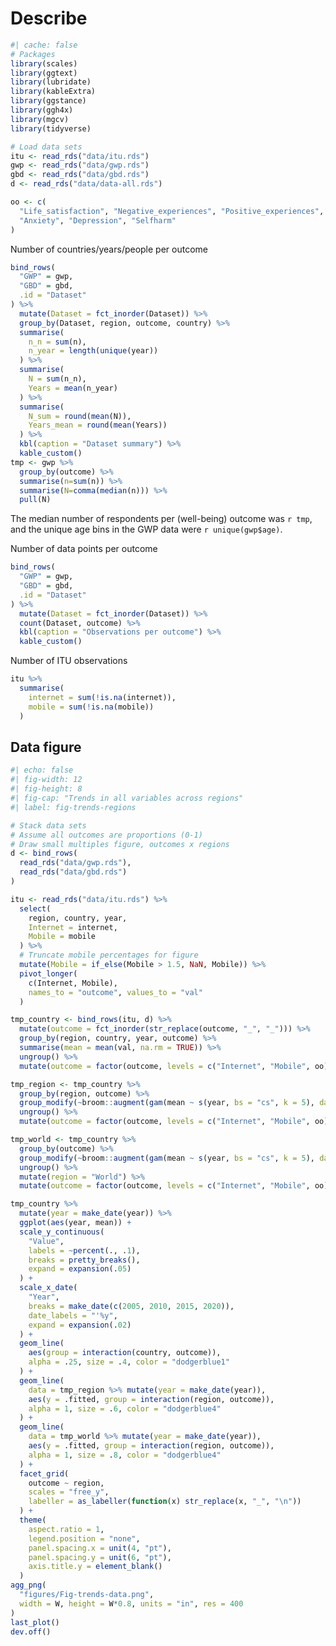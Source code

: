 # Describe

```r
#| cache: false
# Packages
library(scales)
library(ggtext)
library(lubridate)
library(kableExtra)
library(ggstance)
library(ggh4x)
library(mgcv)
library(tidyverse)

# Load data sets
itu <- read_rds("data/itu.rds")
gwp <- read_rds("data/gwp.rds")
gbd <- read_rds("data/gbd.rds")
d <- read_rds("data/data-all.rds")

oo <- c(
  "Life_satisfaction", "Negative_experiences", "Positive_experiences",
  "Anxiety", "Depression", "Selfharm"
)
```

Number of countries/years/people per outcome

```r
bind_rows(
  "GWP" = gwp,
  "GBD" = gbd,
  .id = "Dataset"
) %>% 
  mutate(Dataset = fct_inorder(Dataset)) %>% 
  group_by(Dataset, region, outcome, country) %>% 
  summarise(
    n_n = sum(n),
    n_year = length(unique(year))
  ) %>% 
  summarise(
    N = sum(n_n), 
    Years = mean(n_year)
  ) %>%
  summarise(
    N_sum = round(mean(N)), 
    Years_mean = round(mean(Years))
  ) %>%
  kbl(caption = "Dataset summary") %>% 
  kable_custom()
tmp <- gwp %>% 
  group_by(outcome) %>% 
  summarise(n=sum(n)) %>% 
  summarise(N=comma(median(n))) %>% 
  pull(N)
```

The median number of respondents per (well-being) outcome was `r tmp`, and the unique age bins in the GWP data were `r unique(gwp$age)`.

Number of data points per outcome

```r
bind_rows(
  "GWP" = gwp,
  "GBD" = gbd,
  .id = "Dataset"
) %>% 
  mutate(Dataset = fct_inorder(Dataset)) %>% 
  count(Dataset, outcome) %>% 
  kbl(caption = "Observations per outcome") %>% 
  kable_custom()
```

Number of ITU observations

```r
itu %>% 
  summarise(
    internet = sum(!is.na(internet)),
    mobile = sum(!is.na(mobile))
  )
```


## Data figure

```r
#| echo: false
#| fig-width: 12
#| fig-height: 8
#| fig-cap: "Trends in all variables across regions"
#| label: fig-trends-regions

# Stack data sets
# Assume all outcomes are proportions (0-1)
# Draw small multiples figure, outcomes x regions
d <- bind_rows(
  read_rds("data/gwp.rds"),
  read_rds("data/gbd.rds")
)

itu <- read_rds("data/itu.rds") %>%
  select(
    region, country, year,
    Internet = internet,
    Mobile = mobile
  ) %>%
  # Truncate mobile percentages for figure
  mutate(Mobile = if_else(Mobile > 1.5, NaN, Mobile)) %>%
  pivot_longer(
    c(Internet, Mobile),
    names_to = "outcome", values_to = "val"
  )

tmp_country <- bind_rows(itu, d) %>%
  mutate(outcome = fct_inorder(str_replace(outcome, "_", "_"))) %>%
  group_by(region, country, year, outcome) %>%
  summarise(mean = mean(val, na.rm = TRUE)) %>%
  ungroup() %>% 
  mutate(outcome = factor(outcome, levels = c("Internet", "Mobile", oo)))

tmp_region <- tmp_country %>%
  group_by(region, outcome) %>%
  group_modify(~broom::augment(gam(mean ~ s(year, bs = "cs", k = 5), data = .))) %>%
  ungroup() %>% 
  mutate(outcome = factor(outcome, levels = c("Internet", "Mobile", oo)))

tmp_world <- tmp_country %>%
  group_by(outcome) %>%
  group_modify(~broom::augment(gam(mean ~ s(year, bs = "cs", k = 5), data = .))) %>%
  ungroup() %>%
  mutate(region = "World") %>% 
  mutate(outcome = factor(outcome, levels = c("Internet", "Mobile", oo)))

tmp_country %>%
  mutate(year = make_date(year)) %>%
  ggplot(aes(year, mean)) +
  scale_y_continuous(
    "Value",
    labels = ~percent(., .1),
    breaks = pretty_breaks(),
    expand = expansion(.05)
  ) +
  scale_x_date(
    "Year",
    breaks = make_date(c(2005, 2010, 2015, 2020)),
    date_labels = "'%y",
    expand = expansion(.02)
  ) +
  geom_line(
    aes(group = interaction(country, outcome)),
    alpha = .25, size = .4, color = "dodgerblue1"
  ) +
  geom_line(
    data = tmp_region %>% mutate(year = make_date(year)),
    aes(y = .fitted, group = interaction(region, outcome)),
    alpha = 1, size = .6, color = "dodgerblue4"
  ) +
  geom_line(
    data = tmp_world %>% mutate(year = make_date(year)),
    aes(y = .fitted, group = interaction(region, outcome)),
    alpha = 1, size = .8, color = "dodgerblue4"
  ) +
  facet_grid(
    outcome ~ region,
    scales = "free_y",
    labeller = as_labeller(function(x) str_replace(x, "_", "\n"))
  ) +
  theme(
    aspect.ratio = 1,
    legend.position = "none",
    panel.spacing.x = unit(4, "pt"),
    panel.spacing.y = unit(6, "pt"),
    axis.title.y = element_blank()
  )
agg_png(
  "figures/Fig-trends-data.png",
  width = W, height = W*0.8, units = "in", res = 400
)
last_plot()
dev.off()
```
